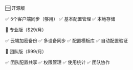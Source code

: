 🆓 开源版

✅ 5个客户端同步（够用）
✅ 基本配置管理
✅ 本地存储

💼 专业版（$29/月）

✅ 云端加密备份
✅ 多设备同步
✅ 配置模板库
✅ 自动配置验证

👥 团队版（$99/月）

✅ 团队配置共享
✅ 权限管理
✅ 使用统计
✅ 团队协作